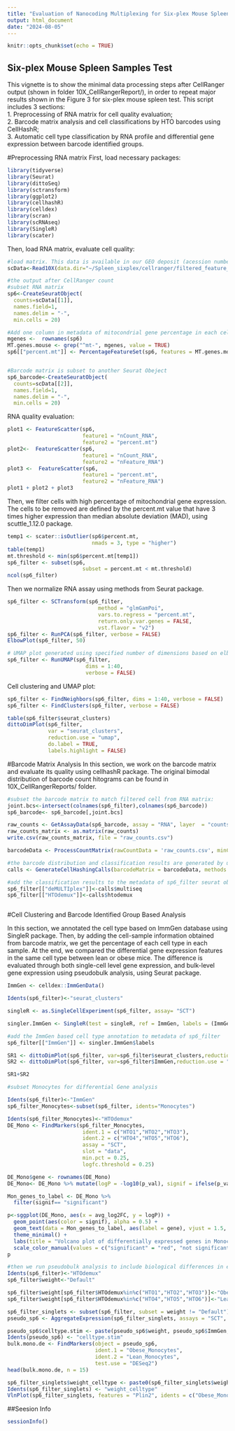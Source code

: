 ```yaml
---
title: "Evaluation of Nanocoding Multiplexing for Six-plex Mouse Spleen Sample"
output: html_document
date: "2024-08-05"
---
```


```r
knitr::opts_chunk$set(echo = TRUE)
```

## Six-plex Mouse Spleen Samples Test

This vignette is to show the minimal data processing steps after CellRanger output (shown in folder 10X_CellRangerReport/), in order to repeat major results shown in the Figure 3 for six-plex mouse spleen test. This script includes 3 sections: \
1. Preprocessing of RNA matrix for cell quality evaluation;\
2. Barcode matrix analysis and cell classifications by HTO barcodes using CellHashR; \
3. Automatic cell type classification by RNA profile and differential gene expression between barcode identified groups. \

#Preprocessing RNA matrix
First, load necessary packages:

```r

library(tidyverse)
library(Seurat)
library(dittoSeq)
library(sctransform)
library(ggplot2)
library(cellhashR)
library(celldex)
library(scran)
library(scRNAseq)
library(SingleR) 
library(scater)

```

Then, load RNA matrix, evaluate cell quality: 

```r
#load matrix. This data is available in our GEO deposit (acession number:).
scData<-Read10X(data.dir="~/Spleen_sixplex/cellranger/filtered_feature_bc_matrix")

#the output after CellRanger count
#subset RNA matrix
sp6<-CreateSeuratObject(
  counts=scData[[1]],
  names.field=1,
  names.delim = "-",
  min.cells = 20)

#Add one column in metadata of mitocondrial gene percentage in each cell
mgenes <-  rownames(sp6) 
MT.genes.mouse <- grep("^mt-", mgenes, value = TRUE)
sp6[["percent.mt"]] <- PercentageFeatureSet(sp6, features = MT.genes.mouse) 


#Barcode matrix is subset to another Seurat Obeject
sp6_barcode<-CreateSeuratObject(
  counts=scData[[2]],
  names.field=1,
  names.delim = "-",
  min.cells = 20)
```

RNA quality evaluation: 
```r
plot1 <- FeatureScatter(sp6, 
                        feature1 = "nCount_RNA", 
                        feature2 = "percent.mt") 
plot2<-  FeatureScatter(sp6, 
                        feature1 = "nCount_RNA", 
                        feature2 = "nFeature_RNA")
plot3 <-  FeatureScatter(sp6, 
                        feature1 = "percent.mt", 
                        feature2 = "nFeature_RNA")
plot1 + plot2 + plot3

```
Then, we filter cells with high percentage of mitochondrial gene expression. The cells to be removed are defined by the percent.mt value that have 3 times higher expression than median absolute deviation (MAD), using scuttle_1.12.0 package. 
```r

temp1 <- scater::isOutlier(sp6$percent.mt, 
                           nmads = 3, type = "higher")
table(temp1)
mt.threshold <- min(sp6$percent.mt[temp1]) 
sp6_filter <- subset(sp6, 
                        subset = percent.mt < mt.threshold)
ncol(sp6_filter)
```
Then we normalize RNA assay using methods from Seurat package. 
```r

sp6_filter <- SCTransform(sp6_filter, 
                             method = "glmGamPoi",
                             vars.to.regress = "percent.mt", 
                             return.only.var.genes = FALSE, 
                             vst.flavor = "v2")
sp6_filter <- RunPCA(sp6_filter, verbose = FALSE) 
ElbowPlot(sp6_filter, 50)  

# UMAP plot generated using specified number of dimensions based on elbow plot:
sp6_filter <- RunUMAP(sp6_filter, 
                         dims = 1:40, 
                         verbose = FALSE) 
```
Cell clustering and UMAP plot: 
```r
sp6_filter <- FindNeighbors(sp6_filter, dims = 1:40, verbose = FALSE) 
sp6_filter <- FindClusters(sp6_filter, verbose = FALSE)

table(sp6_filter$seurat_clusters) 
dittoDimPlot(sp6_filter, 
             var = "seurat_clusters", 
             reduction.use = "umap", 
             do.label = TRUE, 
             labels.highlight = FALSE)
```

#Barcode Matrix Analysis 
 In this section, we work on the barcode matrix and evaluate its quality using cellhashR package. 
 The original bimodal distribution of barcode count hitograms can be found in 10X_CellRangerReports/ folder. 
```r

#subset the barcode matrix to match filtered cell from RNA matrix:
joint.bcs<-intersect(colnames(sp6_filter),colnames(sp6_barcode)) 
sp6_barcode<- sp6_barcode[,joint.bcs] 

raw_counts <- GetAssayData(sp6_barcode, assay = "RNA", layer  = "counts") 
raw_counts_matrix <- as.matrix(raw_counts) 
write.csv(raw_counts_matrix, file = "raw_counts.csv")

barcodeData <- ProcessCountMatrix(rawCountData = 'raw_counts.csv', minCountPerCell = 0) 

#the barcode distribution and classification results are generated by using multiseq or htodemux method 
calls <- GenerateCellHashingCalls(barcodeMatrix = barcodeData, methods = c('multiseq', 'htodemux')) 

#add the classification results to the metadata of sp6_filter seurat object 
sp6_filter[["deMULTIplex"]]<-calls$multiseq
sp6_filter[["HTOdemux"]]<-calls$htodemux



``` 

#Cell Clustering and Barcode Identified Group Based Analysis 

In this section, we annotated the cell type based on ImmGen database using SingleR package. Then, by adding the cell-sample information obtained from barcode matrix, we get the percentage of each cell type in each sample. At the end, we compared the differential gene expression features in the same cell type between lean or obese mice. The difference is evaluated through both single-cell level gene expression, and bulk-level gene expression using pseudobulk analysis, using Seurat package. 

```r
ImmGen <- celldex::ImmGenData()  

Idents(sp6_filter)<-"seurat_clusters"

singleR <- as.SingleCellExperiment(sp6_filter, assay= "SCT") 

singler.ImmGen <- SingleR(test = singleR, ref = ImmGen, labels = (ImmGen$label.main))

#add the ImmGen based cell type annotation to metadata of sp6_filter
sp6_filter[["ImmGen"]] <- singler.ImmGen$labels 

SR1 <- dittoDimPlot(sp6_filter, var=sp6_filter$seurat_clusters,reduction.use = "umap",do.label=TRUE) 
SR2 <- dittoDimPlot(sp6_filter, var=sp6_filter$ImmGen,reduction.use = "umap",do.label=TRUE, labels.highlight = FALSE) 

SR1+SR2

```

```r
#subset Monocytes for differential Gene analysis 

Idents(sp6_filter)<-"ImmGen"
sp6_filter_Monocytes<-subset(sp6_filter, idents="Monocytes")

Idents(sp6_filter_Monocytes)<-"HTOdemux"
DE_Mono <- FindMarkers(sp6_filter_Monocytes, 
                        ident.1 = c("HTO1","HTO2","HTO3"), 
                        ident.2 = c("HTO4","HTO5","HTO6"),
                        assay = "SCT", 
                        slot = "data",
                        min.pct = 0.25, 
                        logfc.threshold = 0.25)

DE_Mono$gene <- rownames(DE_Mono) 
DE_Mono<- DE_Mono %>% mutate(logP = -log10(p_val), signif = ifelse(p_val < 0.01&abs(avg_log2FC)>1, "significant", "not significant"))

Mon_genes_to_label <- DE_Mono %>% 
  filter(signif== "significant")

p<-sggplot(DE_Mono, aes(x = avg_log2FC, y = logP)) +
  geom_point(aes(color = signif), alpha = 0.5) +
  geom_text(data = Mon_genes_to_label, aes(label = gene), vjust = 1.5, hjust = 0.5, check_overlap = TRUE, size = 3) +
  theme_minimal() +
  labs(title = "Volcano plot of differentially expressed genes in Monocytes", x = "Log2 Fold Change", y = "-Log10 p-value") +
  scale_color_manual(values = c("significant" = "red", "not significant" = "black"))
p

#then we run pseudobulk analysis to include biological differences in each individual 
Idents(sp6_filter)<-"HTOdemux" 
sp6_filter$weight<-"Default"

sp6_filter$weight[sp6_filter$HTOdemux%in%c("HTO1","HTO2","HTO3")]<-"Obese" 
sp6_filter$weight[sp6_filter$HTOdemux%in%c("HTO4","HTO5","HTO6")]<-"Lean"

sp6_filter_singlets <- subset(sp6_filter, subset = weight != "Default") 
pseudo_sp6 <- AggregateExpression(sp6_filter_singlets, assays = "SCT", return.seurat = T, group.by = c("weight", "HTOdemux", "ImmGen"))

pseudo_sp6$celltype.stim <- paste(pseudo_sp6$weight, pseudo_sp6$ImmGen, sep = "_") 
Idents(pseudo_sp6) <- "celltype.stim"
bulk.mono.de <- FindMarkers(object = pseudo_sp6, 
                            ident.1 = "Obese_Monocytes", 
                            ident.2 = "Lean_Monocytes",
                            test.use = "DESeq2")
head(bulk.mono.de, n = 15)

sp6_filter_singlets$weight_celltype <- paste0(sp6_filter_singlets$weight, "_", sp6_filter_singlets$ImmGen)
Idents(sp6_filter_singlets) <- "weight_celltype"
VlnPlot(sp6_filter_singlets, features = "Plin2", idents = c("Obese_Monocytes", "Lean_Monocytes"), group.by = "HTOdemux", ncol = 1)  

```

##Seesion Info
```r
sessionInfo()
```
